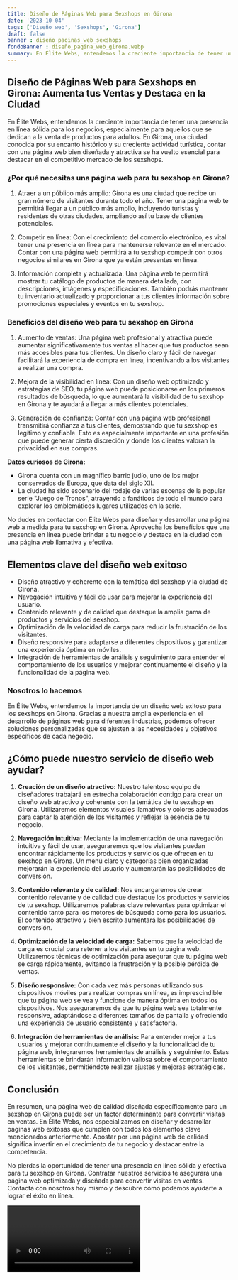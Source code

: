 ```yaml
---
title: Diseño de Páginas Web para Sexshops en Girona
date: '2023-10-04'
tags: ['Diseño web', 'Sexshops', 'Girona']
draft: false
banner : diseño_paginas_web_sexshops
fondoBanner : diseño_pagina_web_girona.webp
summary: En Élite Webs, entendemos la creciente importancia de tener una presencia en línea sólida para los negocios, especialmente para aquellos que se dedican a la venta de productos para adultos. En Girona, una ciudad conocida por su encanto histórico y su creciente actividad turística, contar con una página web bien diseñada y atractiva se ha vuelto esencial para destacar en el competitivo mercado de los sexshops.
---
```


## Diseño de Páginas Web para Sexshops en Girona: Aumenta tus Ventas y Destaca en la Ciudad

En Élite Webs, entendemos la creciente importancia de tener una presencia en línea sólida para los negocios, especialmente para aquellos que se dedican a la venta de productos para adultos. En Girona, una ciudad conocida por su encanto histórico y su creciente actividad turística, contar con una página web bien diseñada y atractiva se ha vuelto esencial para destacar en el competitivo mercado de los sexshops.

### ¿Por qué necesitas una página web para tu sexshop en Girona?

1. Atraer a un público más amplio: Girona es una ciudad que recibe un gran número de visitantes durante todo el año. Tener una página web te permitirá llegar a un público más amplio, incluyendo turistas y residentes de otras ciudades, ampliando así tu base de clientes potenciales.

2. Competir en línea: Con el crecimiento del comercio electrónico, es vital tener una presencia en línea para mantenerse relevante en el mercado. Contar con una página web permitirá a tu sexshop competir con otros negocios similares en Girona que ya están presentes en línea.

3. Información completa y actualizada: Una página web te permitirá mostrar tu catálogo de productos de manera detallada, con descripciones, imágenes y especificaciones. También podrás mantener tu inventario actualizado y proporcionar a tus clientes información sobre promociones especiales y eventos en tu sexshop.

### Beneficios del diseño web para tu sexshop en Girona

1. Aumento de ventas: Una página web profesional y atractiva puede aumentar significativamente tus ventas al hacer que tus productos sean más accesibles para tus clientes. Un diseño claro y fácil de navegar facilitará la experiencia de compra en línea, incentivando a los visitantes a realizar una compra.

2. Mejora de la visibilidad en línea: Con un diseño web optimizado y estrategias de SEO, tu página web puede posicionarse en los primeros resultados de búsqueda, lo que aumentará la visibilidad de tu sexshop en Girona y te ayudará a llegar a más clientes potenciales.

3. Generación de confianza: Contar con una página web profesional transmitirá confianza a tus clientes, demostrando que tu sexshop es legítimo y confiable. Esto es especialmente importante en una profesión que puede generar cierta discreción y donde los clientes valoran la privacidad en sus compras.

**Datos curiosos de Girona:** 
- Girona cuenta con un magnífico barrio judío, uno de los mejor conservados de Europa, que data del siglo XII.
- La ciudad ha sido escenario del rodaje de varias escenas de la popular serie "Juego de Tronos", atrayendo a fanáticos de todo el mundo para explorar los emblemáticos lugares utilizados en la serie.

No dudes en contactar con Élite Webs para diseñar y desarrollar una página web a medida para tu sexshop en Girona. Aprovecha los beneficios que una presencia en línea puede brindar a tu negocio y destaca en la ciudad con una página web llamativa y efectiva.

<GifSeo />

<Cta />

## Elementos clave del diseño web exitoso

- Diseño atractivo y coherente con la temática del sexshop y la ciudad de Girona.
- Navegación intuitiva y fácil de usar para mejorar la experiencia del usuario.
- Contenido relevante y de calidad que destaque la amplia gama de productos y servicios del sexshop.
- Optimización de la velocidad de carga para reducir la frustración de los visitantes.
- Diseño responsive para adaptarse a diferentes dispositivos y garantizar una experiencia óptima en móviles.
- Integración de herramientas de análisis y seguimiento para entender el comportamiento de los usuarios y mejorar continuamente el diseño y la funcionalidad de la página web.

### Nosotros lo hacemos

En Élite Webs, entendemos la importancia de un diseño web exitoso para los sexshops en Girona. Gracias a nuestra amplia experiencia en el desarrollo de páginas web para diferentes industrias, podemos ofrecer soluciones personalizadas que se ajusten a las necesidades y objetivos específicos de cada negocio.

## ¿Cómo puede nuestro servicio de diseño web ayudar?

1. **Creación de un diseño atractivo:** Nuestro talentoso equipo de diseñadores trabajará en estrecha colaboración contigo para crear un diseño web atractivo y coherente con la temática de tu sexshop en Girona. Utilizaremos elementos visuales llamativos y colores adecuados para captar la atención de los visitantes y reflejar la esencia de tu negocio.

2. **Navegación intuitiva:** Mediante la implementación de una navegación intuitiva y fácil de usar, aseguraremos que los visitantes puedan encontrar rápidamente los productos y servicios que ofrecen en tu sexshop en Girona. Un menú claro y categorías bien organizadas mejorarán la experiencia del usuario y aumentarán las posibilidades de conversión.

3. **Contenido relevante y de calidad:** Nos encargaremos de crear contenido relevante y de calidad que destaque los productos y servicios de tu sexshop. Utilizaremos palabras clave relevantes para optimizar el contenido tanto para los motores de búsqueda como para los usuarios. El contenido atractivo y bien escrito aumentará las posibilidades de conversión.

4. **Optimización de la velocidad de carga:** Sabemos que la velocidad de carga es crucial para retener a los visitantes en tu página web. Utilizaremos técnicas de optimización para asegurar que tu página web se carga rápidamente, evitando la frustración y la posible pérdida de ventas.

5. **Diseño responsive:** Con cada vez más personas utilizando sus dispositivos móviles para realizar compras en línea, es imprescindible que tu página web se vea y funcione de manera óptima en todos los dispositivos. Nos aseguraremos de que tu página web sea totalmente responsive, adaptándose a diferentes tamaños de pantalla y ofreciendo una experiencia de usuario consistente y satisfactoria.

6. **Integración de herramientas de análisis:** Para entender mejor a tus usuarios y mejorar continuamente el diseño y la funcionalidad de tu página web, integraremos herramientas de análisis y seguimiento. Estas herramientas te brindarán información valiosa sobre el comportamiento de los visitantes, permitiéndote realizar ajustes y mejoras estratégicas.

## Conclusión

En resumen, una página web de calidad diseñada específicamente para un sexshop en Girona puede ser un factor determinante para convertir visitas en ventas. En Élite Webs, nos especializamos en diseñar y desarrollar páginas web exitosas que cumplen con todos los elementos clave mencionados anteriormente. Apostar por una página web de calidad significa invertir en el crecimiento de tu negocio y destacar entre la competencia.

No pierdas la oportunidad de tener una presencia en línea sólida y efectiva para tu sexshop en Girona. Contratar nuestros servicios te asegurará una página web optimizada y diseñada para convertir visitas en ventas. Contacta con nosotros hoy mismo y descubre cómo podemos ayudarte a lograr el éxito en línea.

<Video />

<CtaBot job='Sexshops' city='Girona'/>

<Gmaps query='Girona+españa+maps' />
